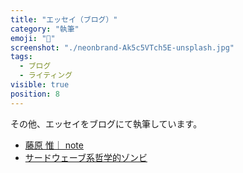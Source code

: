 ```yaml
---
title: "エッセイ（ブログ）"
category: "執筆"
emoji: "📝"
screenshot: "./neonbrand-Ak5c5VTch5E-unsplash.jpg"
tags:
  - ブログ
  - ライティング
visible: true
position: 8
---
```


その他、エッセイをブログにて執筆しています。

- [藤原 惟｜ note](https://note.com/sky_y)
- [サードウェーブ系哲学的ゾンビ](https://p-zombie.hatenablog.com/)
